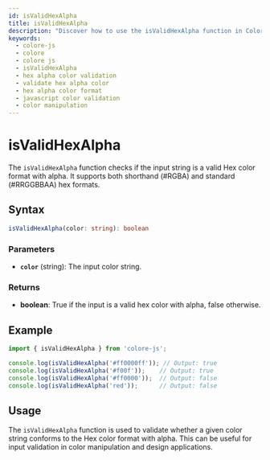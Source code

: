 ```yaml
---
id: isValidHexAlpha
title: isValidHexAlpha
description: "Discover how to use the isValidHexAlpha function in Colore JS to validate HEX Alpha color strings. This guide covers the syntax, parameters, examples, and practical applications for ensuring the validity of HEX Alpha colors in your projects."
keywords:
  - colore-js
  - colore
  - colore js
  - isValidHexAlpha
  - hex alpha color validation
  - validate hex alpha color
  - hex alpha color format
  - javascript color validation
  - color manipulation
---
```



<StructuredData />

# isValidHexAlpha

The `isValidHexAlpha` function checks if the input string is a valid Hex color format with alpha. It supports both shorthand (#RGBA) and standard (#RRGGBBAA) hex formats.

## Syntax

```typescript
isValidHexAlpha(color: string): boolean
```

### Parameters

- **`color`** (string): The input color string.

### Returns

- **boolean**: True if the input is a valid hex color with alpha, false otherwise.

## Example

```typescript
import { isValidHexAlpha } from 'colore-js';

console.log(isValidHexAlpha('#ff0000ff')); // Output: true
console.log(isValidHexAlpha('#f00f'));    // Output: true
console.log(isValidHexAlpha('#ff0000'));  // Output: false
console.log(isValidHexAlpha('red'));      // Output: false
```

## Usage

The `isValidHexAlpha` function is used to validate whether a given color string conforms to the Hex color format with alpha. This can be useful for input validation in color manipulation and design applications.

